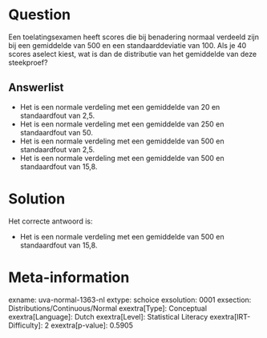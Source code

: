 Question
========

Een toelatingsexamen heeft scores die bij benadering normaal verdeeld
zijn bij een gemiddelde van 500 en een standaarddeviatie van 100. Als je
40 scores aselect kiest, wat is dan de distributie van het gemiddelde
van deze steekproef?

Answerlist
----------

* Het is een normale verdeling met een gemiddelde van 20 en standaardfout van 2,5.
* Het is een normale verdeling met een gemiddelde van 250 en standaardfout van 50.
* Het is een normale verdeling met een gemiddelde van 500 en standaardfout van 2,5.
* Het is een normale verdeling met een gemiddelde van 500 en standaardfout van 15,8.

Solution
========

Het correcte antwoord is: 

* Het is een normale verdeling met een gemiddelde van 500 en standaardfout van 15,8.

Meta-information
================
exname: uva-normal-1363-nl
extype: schoice
exsolution: 0001
exsection: Distributions/Continuous/Normal
exextra[Type]: Conceptual
exextra[Language]: Dutch
exextra[Level]: Statistical Literacy
exextra[IRT-Difficulty]: 2
exextra[p-value]: 0.5905
